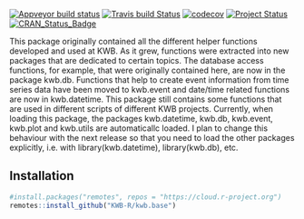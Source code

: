[![Appveyor build status](https://ci.appveyor.com/api/projects/status/os01vrxb22m6pv19/branch/master?svg=true)](https://ci.appveyor.com/project/KWB-R/kwb-base/branch/master)
[![Travis build Status](https://travis-ci.org/KWB-R/kwb.base.svg?branch=master)](https://travis-ci.org/KWB-R/kwb.base)
[![codecov](https://codecov.io/github/KWB-R/kwb.base/branch/master/graphs/badge.svg)](https://codecov.io/github/KWB-R/kwb.base)
[![Project Status](https://img.shields.io/badge/lifecycle-experimental-orange.svg)](https://www.tidyverse.org/lifecycle/#experimental)
[![CRAN_Status_Badge](https://www.r-pkg.org/badges/version/kwb.base)]()

This package originally contained all the different helper 
functions developed and used at KWB. As it grew, functions were extracted 
into new packages that are dedicated to certain topics. The database access 
functions, for example, that were originally contained here, are now in the
package kwb.db. Functions that help to create event information from 
time series data have been moved to kwb.event and date/time related 
functions are now in kwb.datetime. This package still contains some 
functions that are used in different scripts of different KWB projects.
Currently, when loading this package, the packages kwb.datetime, kwb.db,
kwb.event, kwb.plot and kwb.utils are automaticallc loaded. I plan to change 
this behaviour with the next release so that you need to load the other
packages explicitly, i.e. with library(kwb.datetime), library(kwb.db), etc.

## Installation

```r
#install.packages("remotes", repos = "https://cloud.r-project.org")
remotes::install_github("KWB-R/kwb.base")
```
